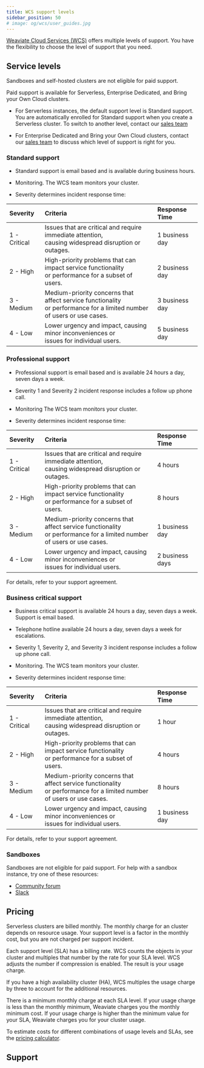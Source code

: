 ```yaml
---
title: WCS support levels
sidebar_position: 50
# image: og/wcs/user_guides.jpg
---
```


[Weaviate Cloud Services (WCS)](https://console.weaviate.cloud/) offers multiple levels of support. You have the flexibility to choose the level of support that you need.

## Service levels

Sandboxes and self-hosted clusters are not eligible for paid support.

Paid support is available for Serverless, Enterprise Dedicated, and Bring your Own Cloud clusters.

- For Serverless instances, the default support level is Standard support. You are automatically enrolled for Standard support when you create a Serverless cluster. To switch to another level, contact our [sales team](https://weaviate.io/pricing#contact-sales)

- For Enterprise Dedicated and Bring your Own Cloud clusters, contact our [sales team](https://weaviate.io/pricing#contact-sales) to discuss which level of support is right for you.

### Standard support

- Standard support is email based and is available during business hours. 

- Monitoring. The WCS team monitors your cluster.

- Severity determines incident response time:

| Severity | Criteria | Response Time |
| :- | :- | :- |
| 1 - Critical | Issues that are critical and require immediate attention,<br /> causing widespread disruption or outages. |  1 business day |
| 2 - High | High-priority problems that can impact service functionality<br /> or performance for a subset of users. | 2 business day |
| 3 - Medium | Medium-priority concerns that affect service functionality<br /> or performance for a limited number of users or use cases. | 3 business day |
| 4 - Low | Lower urgency and impact, causing minor inconveniences or<br /> issues for individual users. | 5 business day |

### Professional support

- Professional support is email based and is available 24 hours a day, seven days a week.

- Severity 1 and Severity 2 incident response includes a  follow up phone call.

- Monitoring The WCS team monitors your cluster.

- Severity determines incident response time:

| Severity | Criteria | Response Time |
| :- | :- | :- |
| 1 - Critical | Issues that are critical and require immediate attention,<br /> causing widespread disruption or outages. | 4 hours |
| 2 - High | High-priority problems that can impact service functionality<br /> or performance for a subset of users. | 8 hours |
| 3 - Medium | Medium-priority concerns that affect service functionality<br /> or performance for a limited number of users or use cases. | 1 business day |
| 4 - Low | Lower urgency and impact, causing minor inconveniences or<br /> issues for individual users. | 2 business days |

For details, refer to your support agreement.

### Business critical support

- Business critical support is available 24 hours a day, seven days a week. Support is email based. 

- Telephone hotline available 24 hours a day, seven days a week for escalations.

- Severity 1, Severity 2, and Severity 3 incident response includes a follow up phone call.

- Monitoring. The WCS team monitors your cluster.  

- Severity determines incident response time:

| Severity | Criteria | Response Time |
| :- | :- | :- |
| 1 - Critical | Issues that are critical and require immediate attention,<br /> causing widespread disruption or outages. | 1 hour |
| 2 - High | High-priority problems that can impact service functionality<br /> or performance for a subset of users. | 4 hours |
| 3 - Medium | Medium-priority concerns that affect service functionality<br /> or performance for a limited number of users or use cases. | 8 hours |
| 4 - Low | Lower urgency and impact, causing minor inconveniences or<br /> issues for individual users. | 1 business day |

For details, refer to your support agreement.

### Sandboxes

Sandboxes are not eligible for paid support. For help with a sandbox instance, try one of these resources:

- [Community forum](https://forum.weaviate.io)
- [Slack](https://weaviate.io/slack)

## Pricing

Serverless clusters are billed monthly. The monthly charge for an cluster depends on resource usage. Your support level is a factor in the monthly cost, but you are not charged per support incident.

Each support level (SLA) has a billing rate. WCS counts the objects in your cluster and multiples that number by the rate for your SLA level. WCS adjusts the number if compression is enabled. The result is your usage charge. 

If you have a high availability cluster (HA), WCS multiples the usage charge by three to account for the additional resources.

There is a minimum monthly charge at each SLA level. If your usage charge is less than the monthly minimum, Weaviate charges you the monthly minimum cost. If your usage charge is higher than the minimum value for your SLA, Weaviate charges you for your cluster usage.

To estimate costs for different combinations of usage levels and SLAs, see the [pricing calculator](https://weaviate.io/services/serverless).

## Support


<SupportAndTrouble />


<CustomScriptLoader/>